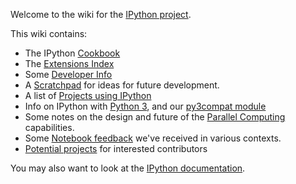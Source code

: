 Welcome to the wiki for the [http://ipython.org IPython project].

This wiki contains:
* The IPython [[Cookbook]]
* The [[Extensions Index]]
* Some [[Developer Info]]
* A [[Scratchpad]] for ideas for future development.
* A list of [[Projects using IPython]]
* Info on IPython with [[Python 3]], and our [[py3compat module]]
* Some notes on the design and future of the [[Parallel Computing]] capabilities.
* Some [[Notebook feedback]] we've received in various contexts.
* [[Potential projects]] for interested contributors

You may also want to look at the [http://ipython.org/documentation.html IPython documentation].